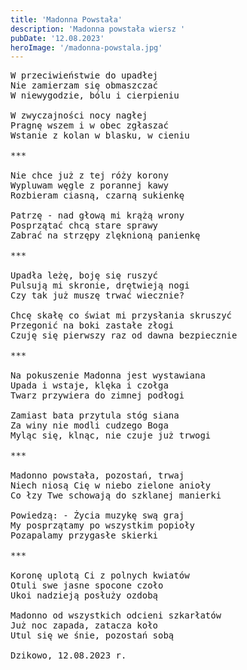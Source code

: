 ```yaml
---
title: 'Madonna Powstała'
description: 'Madonna powstała wiersz '
pubDate: '12.08.2023'
heroImage: '/madonna-powstala.jpg'
---
```

<pre>
W przeciwieństwie do upadłej
Nie zamierzam się obmaszczać
W niewygodzie, bólu i cierpieniu

W zwyczajności nocy nagłej
Pragnę wszem i w obec zgłaszać
Wstanie z kolan w blasku, w cieniu

***

Nie chce już z tej róży korony
Wypluwam węgle z porannej kawy
Rozbieram ciasną, czarną sukienkę

Patrzę - nad głową mi krążą wrony
Posprzątać chcą stare sprawy
Zabrać na strzępy zlęknioną panienkę

***

Upadła leżę, boję się ruszyć
Pulsują mi skronie, drętwieją nogi
Czy tak już muszę trwać wiecznie?

Chcę skałę co świat mi przysłania skruszyć
Przegonić na boki zastałe złogi
Czuję się pierwszy raz od dawna bezpiecznie

***

Na pokuszenie Madonna jest wystawiana
Upada i wstaje, klęka i czołga
Twarz przywiera do zimnej podłogi

Zamiast bata przytula stóg siana
Za winy nie modli cudzego Boga
Myląc się, klnąc, nie czuje już trwogi

***

Madonno powstała, pozostań, trwaj
Niech niosą Cię w niebo zielone anioły
Co łzy Twe schowają do szklanej manierki

Powiedzą: - Życia muzykę swą graj
My posprzątamy po wszystkim popioły
Pozapalamy przygasłe skierki

***

Koronę uplotą Ci z polnych kwiatów
Otuli swe jasne spocone czoło
Ukoi nadzieją posłuży ozdobą 

Madonno od wszystkich odcieni szkarłatów
Już noc zapada, zatacza koło
Utul się we śnie, pozostań sobą

Dzikowo, 12.08.2023 r.
</pre>
